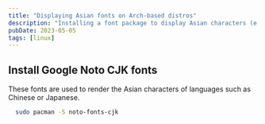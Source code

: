 ```yaml
---
title: "Displaying Asian fonts on Arch-based distros"
description: "Installing a font package to display Asian characters (e.g. Chinese, Japanese, Korean) on Linux"
pubDate: 2023-05-05
tags: [linux]
---
```


## Install Google Noto CJK fonts

These fonts are used to render the Asian characters of languages such as Chinese or Japanese.

```sh
  sudo pacman -S noto-fonts-cjk
```
